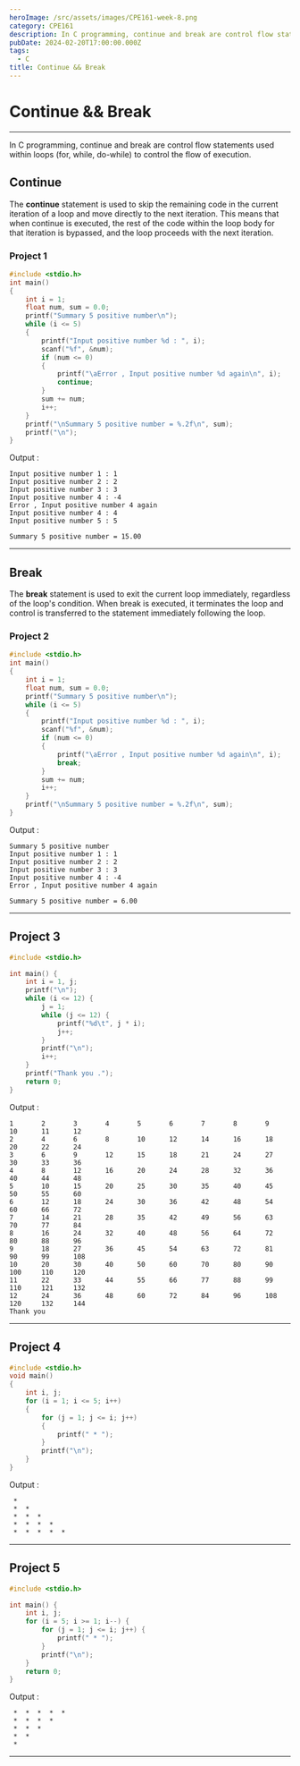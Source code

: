 ```yaml
---
heroImage: /src/assets/images/CPE161-week-8.png
category: CPE161
description: In C programming, continue and break are control flow statements used within loops (for, while, do-while) to control the flow of execution.
pubDate: 2024-02-20T17:00:00.000Z
tags:
  - C
title: Continue && Break
---
```



# Continue && Break
---
<p>In C programming, continue and break are control flow statements used within loops (for, while, do-while) to control the flow of execution.</p>

## **Continue**

The **continue** statement is used to skip the remaining code in the current iteration of a loop and move directly to the next iteration. This means that when continue is executed, the rest of the code within the loop body for that iteration is bypassed, and the loop proceeds with the next iteration.

### Project 1

```c
#include <stdio.h>
int main()
{
    int i = 1;
    float num, sum = 0.0;
    printf("Summary 5 positive number\n");
    while (i <= 5)
    {
        printf("Input positive number %d : ", i);
        scanf("%f", &num);
        if (num <= 0)
        {
            printf("\aError , Input positive number %d again\n", i);
            continue;
        }
        sum += num;
        i++;
    }
    printf("\nSummary 5 positive number = %.2f\n", sum);
    printf("\n");
}
```

Output :

```plaintext
Input positive number 1 : 1
Input positive number 2 : 2
Input positive number 3 : 3
Input positive number 4 : -4
Error , Input positive number 4 again
Input positive number 4 : 4
Input positive number 5 : 5

Summary 5 positive number = 15.00
```

---

## **Break**

The **break** statement is used to exit the current loop immediately, regardless of the loop's condition. When break is executed, it terminates the loop and control is transferred to the statement immediately following the loop.

### Project 2

```c
#include <stdio.h>
int main()
{
    int i = 1;
    float num, sum = 0.0;
    printf("Summary 5 positive number\n");
    while (i <= 5)
    {
        printf("Input positive number %d : ", i);
        scanf("%f", &num);
        if (num <= 0)
        {
            printf("\aError , Input positive number %d again\n", i);
            break;
        }
        sum += num;
        i++;
    }
    printf("\nSummary 5 positive number = %.2f\n", sum);
}
```

Output :

```plaintext
Summary 5 positive number
Input positive number 1 : 1
Input positive number 2 : 2
Input positive number 3 : 3
Input positive number 4 : -4
Error , Input positive number 4 again

Summary 5 positive number = 6.00
```

---

## Project 3

```c
#include <stdio.h>

int main() {
    int i = 1, j;
    printf("\n");
    while (i <= 12) {
        j = 1;
        while (j <= 12) {
            printf("%d\t", j * i);
            j++;
        }
        printf("\n");
        i++;
    }
    printf("Thank you .");
    return 0;
}
```

Output :

```plaintext
1       2       3       4       5       6       7       8       9       10      11      12
2       4       6       8       10      12      14      16      18      20      22      24
3       6       9       12      15      18      21      24      27      30      33      36
4       8       12      16      20      24      28      32      36      40      44      48
5       10      15      20      25      30      35      40      45      50      55      60
6       12      18      24      30      36      42      48      54      60      66      72
7       14      21      28      35      42      49      56      63      70      77      84
8       16      24      32      40      48      56      64      72      80      88      96
9       18      27      36      45      54      63      72      81      90      99      108
10      20      30      40      50      60      70      80      90      100     110     120
11      22      33      44      55      66      77      88      99      110     121     132
12      24      36      48      60      72      84      96      108     120     132     144
Thank you
```

---

## Project 4

```c
#include <stdio.h>
void main()
{
    int i, j;
    for (i = 1; i <= 5; i++)
    {
        for (j = 1; j <= i; j++)
        {
            printf(" * ");
        }
        printf("\n");
    }
}

```

Output :

```plaintext
 * 
 *  * 
 *  *  * 
 *  *  *  * 
 *  *  *  *  *
```

---

## Project 5

```c
#include <stdio.h>

int main() {
    int i, j;
    for (i = 5; i >= 1; i--) {
        for (j = 1; j <= i; j++) {
            printf(" * ");
        }
        printf("\n");
    }
    return 0;
}

```

Output :

```plaintext
 *  *  *  *  * 
 *  *  *  * 
 *  *  * 
 *  * 
 *
```

---